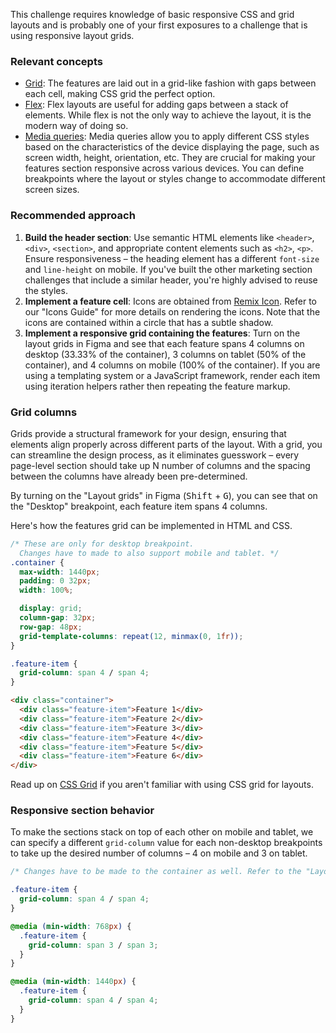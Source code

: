 This challenge requires knowledge of basic responsive CSS and grid layouts and is probably one of your first exposures to a challenge that is using responsive layout grids.

### Relevant concepts

- [Grid](https://css-tricks.com/snippets/css/complete-guide-grid/): The features are laid out in a grid-like fashion with gaps between each cell, making CSS grid the perfect option.
- [Flex](https://css-tricks.com/snippets/css/a-guide-to-flexbox/): Flex layouts are useful for adding gaps between a stack of elements. While flex is not the only way to achieve the layout, it is the modern way of doing so.
- [Media queries](https://developer.mozilla.org/en-US/docs/Web/CSS/CSS_media_queries/Using_media_queries): Media queries allow you to apply different CSS styles based on the characteristics of the device displaying the page, such as screen width, height, orientation, etc. They are crucial for making your features section responsive across various devices. You can define breakpoints where the layout or styles change to accommodate different screen sizes.

### Recommended approach

1. **Build the header section**: Use semantic HTML elements like `<header>`, `<div>`, `<section>`, and appropriate content elements such as `<h2>`, `<p>`. Ensure responsiveness – the heading element has a different `font-size` and `line-height` on mobile. If you've built the other marketing section challenges that include a similar header, you're highly advised to reuse the styles.
2. **Implement a feature cell**: Icons are obtained from [Remix Icon](https://remixicon.com). Refer to our "Icons Guide" for more details on rendering the icons. Note that the icons are contained within a circle that has a subtle shadow.
3. **Implement a responsive grid containing the features**: Turn on the layout grids in Figma and see that each feature spans 4 columns on desktop (33.33% of the container), 3 columns on tablet (50% of the container), and 4 columns on mobile (100% of the container). If you are using a templating system or a JavaScript framework, render each item using iteration helpers rather then repeating the feature markup.

### Grid columns

Grids provide a structural framework for your design, ensuring that elements align properly across different parts of the layout. With a grid, you can streamline the design process, as it eliminates guesswork – every page-level section should take up N number of columns and the spacing between the columns have already been pre-determined.

By turning on the "Layout grids" in Figma (<kbd>Shift</kbd> + <kbd>G</kbd>), you can see that on the "Desktop" breakpoint, each feature item spans 4 columns.

Here's how the features grid can be implemented in HTML and CSS.

```css
/* These are only for desktop breakpoint.
  Changes have to made to also support mobile and tablet. */
.container {
  max-width: 1440px;
  padding: 0 32px;
  width: 100%;

  display: grid;
  column-gap: 32px;
  row-gap: 48px;
  grid-template-columns: repeat(12, minmax(0, 1fr));
}

.feature-item {
  grid-column: span 4 / span 4;
}
```

```html
<div class="container">
  <div class="feature-item">Feature 1</div>
  <div class="feature-item">Feature 2</div>
  <div class="feature-item">Feature 3</div>
  <div class="feature-item">Feature 4</div>
  <div class="feature-item">Feature 5</div>
  <div class="feature-item">Feature 6</div>
</div>
```

Read up on [CSS Grid](https://css-tricks.com/snippets/css/complete-guide-grid/) if you aren't familiar with using CSS grid for layouts.

### Responsive section behavior

To make the sections stack on top of each other on mobile and tablet, we can specify a different `grid-column` value for each non-desktop breakpoints to take up the desired number of columns – 4 on mobile and 3 on tablet.

```css
/* Changes have to be made to the container as well. Refer to the "Layout grid" guide. */

.feature-item {
  grid-column: span 4 / span 4;
}

@media (min-width: 768px) {
  .feature-item {
    grid-column: span 3 / span 3;
  }
}

@media (min-width: 1440px) {
  .feature-item {
    grid-column: span 4 / span 4;
  }
}
```
